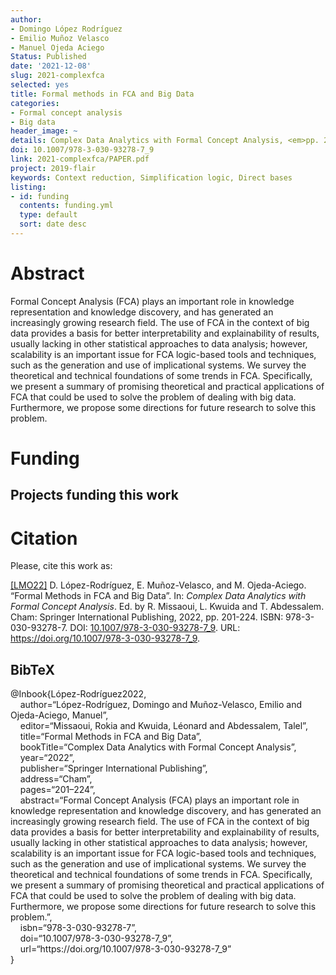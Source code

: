```yaml
---
author:
- Domingo López Rodríguez
- Emilio Muñoz Velasco
- Manuel Ojeda Aciego
Status: Published
date: '2021-12-08'
slug: 2021-complexfca
selected: yes
title: Formal methods in FCA and Big Data
categories:
- Formal concept analysis
- Big data
header_image: ~
details: Complex Data Analytics with Formal Concept Analysis, <em>pp. 201 -- 224</em>
doi: 10.1007/978-3-030-93278-7_9
link: 2021-complexfca/PAPER.pdf
project: 2019-flair
keywords: Context reduction, Simplification logic, Direct bases
listing:
- id: funding
  contents: funding.yml
  type: default
  sort: date desc
---
```



# Abstract


Formal Concept Analysis (FCA) plays an important role in knowledge representation and knowledge discovery, and has generated an increasingly growing research field. The use of FCA in the context of big data provides a basis for better interpretability and explainability of results, usually lacking in other statistical approaches to data analysis; however, scalability is an important issue for FCA logic-based tools and techniques, such as the generation and use of implicational systems. We survey the theoretical and technical foundations of some trends in FCA. Specifically, we present a summary of promising theoretical and practical applications of FCA that could be used to solve the problem of dealing with big data. Furthermore, we propose some directions for future research to solve this problem.




# Funding
::: {.callout-note appearance='minimal' collapse=false}
## Projects funding this work

:::{#funding}
:::
:::




# Citation
Please, cite this work as:


<a name=bib-Lpez-Rodrguez2022></a>[[LMO22]](#cite-Lpez-Rodrguez2022) D. López-Rodríguez, E. Muñoz-Velasco, and M. Ojeda-Aciego. “Formal Methods in FCA and Big Data”. In: _Complex Data Analytics with Formal Concept Analysis_. Ed. by R. Missaoui, L. Kwuida and T. Abdessalem. Cham: Springer International Publishing, 2022, pp. 201-224. ISBN: 978-3-030-93278-7. DOI: [10.1007/978-3-030-93278-7_9](https://doi.org/10.1007%2F978-3-030-93278-7_9). URL: [https://doi.org/10.1007/978-3-030-93278-7_9](https://doi.org/10.1007/978-3-030-93278-7_9).

::: {.callout-note appearance="minimal" collapse=true}

## BibTeX

@Inbook{López-Rodríguez2022,<br>&nbsp;&nbsp;&nbsp;&nbsp;author="López-Rodríguez, Domingo and Muñoz-Velasco, Emilio and Ojeda-Aciego, Manuel",<br>&nbsp;&nbsp;&nbsp;&nbsp;editor="Missaoui, Rokia and Kwuida, Léonard and Abdessalem, Talel",<br>&nbsp;&nbsp;&nbsp;&nbsp;title="Formal Methods in FCA and Big Data",<br>&nbsp;&nbsp;&nbsp;&nbsp;bookTitle="Complex Data Analytics with Formal Concept Analysis",<br>&nbsp;&nbsp;&nbsp;&nbsp;year="2022",<br>&nbsp;&nbsp;&nbsp;&nbsp;publisher="Springer International Publishing",<br>&nbsp;&nbsp;&nbsp;&nbsp;address="Cham",<br>&nbsp;&nbsp;&nbsp;&nbsp;pages="201--224",<br>&nbsp;&nbsp;&nbsp;&nbsp;abstract="Formal Concept Analysis (FCA) plays an important role in knowledge representation and knowledge discovery, and has generated an increasingly growing research field. The use of FCA in the context of big data provides a basis for better interpretability and explainability of results, usually lacking in other statistical approaches to data analysis; however, scalability is an important issue for FCA logic-based tools and techniques, such as the generation and use of implicational systems. We survey the theoretical and technical foundations of some trends in FCA. Specifically, we present a summary of promising theoretical and practical applications of FCA that could be used to solve the problem of dealing with big data. Furthermore, we propose some directions for future research to solve this problem.",<br>&nbsp;&nbsp;&nbsp;&nbsp;isbn="978-3-030-93278-7",<br>&nbsp;&nbsp;&nbsp;&nbsp;doi="10.1007/978-3-030-93278-7_9",<br>&nbsp;&nbsp;&nbsp;&nbsp;url="https://doi.org/10.1007/978-3-030-93278-7_9"<br>}

:::



